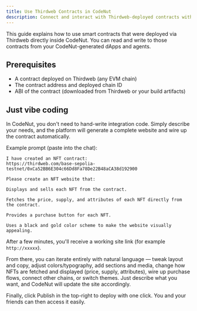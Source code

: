 ```yaml
---
title: Use Thirdweb Contracts in CodeNut
description: Connect and interact with Thirdweb-deployed contracts within CodeNut projects
---
```


This guide explains how to use smart contracts that were deployed via Thirdweb directly inside CodeNut. You can read and write to those contracts from your CodeNut-generated dApps and agents.

## Prerequisites

- A contract deployed on Thirdweb (any EVM chain)
- The contract address and deployed chain ID
- ABI of the contract (downloaded from Thirdweb or your build artifacts)

## Just vibe coding

In CodeNut, you don't need to hand-write integration code. Simply describe your needs, and the platform will generate a complete website and wire up the contract automatically.

Example prompt (paste into the chat):

```text
I have created an NFT contract:
https://thirdweb.com/base-sepolia-testnet/0xCa52BB6E304c66Dd8Fa78De22B48aCA38d192900

Please create an NFT website that:

Displays and sells each NFT from the contract.

Fetches the price, supply, and attributes of each NFT directly from the contract.

Provides a purchase button for each NFT.

Uses a black and gold color scheme to make the website visually appealing.
```

After a few minutes, you'll receive a working site link (for example `http://xxxxx`).

From there, you can iterate entirely with natural language — tweak layout and copy, adjust colors/typography, add sections and media, change how NFTs are fetched and displayed (price, supply, attributes), wire up purchase flows, connect other chains, or switch themes. Just describe what you want, and CodeNut will update the site accordingly.

Finally, click Publish in the top-right to deploy with one click. You and your friends can then access it easily.


